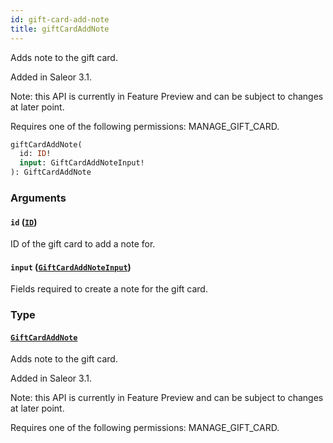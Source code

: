 ```yaml
---
id: gift-card-add-note
title: giftCardAddNote
---
```



Adds note to the gift card.

Added in Saleor 3.1.

Note: this API is currently in Feature Preview and can be subject to changes at later point. 

Requires one of the following permissions: MANAGE_GIFT_CARD.

```graphql
giftCardAddNote(
  id: ID!
  input: GiftCardAddNoteInput!
): GiftCardAddNote
```


### Arguments

#### `id` ([`ID`](../../../developer/api-reference/scalars/id))

ID of the gift card to add a note for.


#### `input` ([`GiftCardAddNoteInput`](../../../developer/api-reference/inputs/gift-card-add-note-input))

Fields required to create a note for the gift card.


### Type

#### [`GiftCardAddNote`](../../../developer/api-reference/objects/gift-card-add-note) 

Adds note to the gift card.

Added in Saleor 3.1.

Note: this API is currently in Feature Preview and can be subject to changes at later point. 

Requires one of the following permissions: MANAGE_GIFT_CARD.




